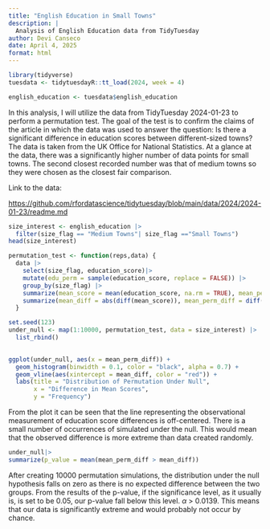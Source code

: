 ```yaml
---
title: "English Education in Small Towns"
description: |
  Analysis of English Education data from TidyTuesday
author: Devi Canseco
date: April 4, 2025
format: html
---
```


```r
library(tidyverse)
tuesdata <- tidytuesdayR::tt_load(2024, week = 4)

english_education <- tuesdata$english_education
```

In this analysis, I will utilize the data from TidyTuesday 2024-01-23 to perform a permutation test. The goal of the test is to confirm the claims of the article in which the data was used to answer the question: Is there a significant difference in education scores between different-sized towns? The data is taken from the UK Office for National Statistics. At a glance at the data, there was a significantly higher number of data points for small towns. The second closest recorded number was that of medium towns so they were chosen as the closest fair comparison.

Link to the data:

<https://github.com/rfordatascience/tidytuesday/blob/main/data/2024/2024-01-23/readme.md>

```r
size_interest <- english_education |>
  filter(size_flag == "Medium Towns"| size_flag =="Small Towns")
head(size_interest)
```

```r
permutation_test <- function(reps,data) {
  data |>
    select(size_flag, education_score)|>
    mutate(edu_perm = sample(education_score, replace = FALSE)) |>
    group_by(size_flag) |>
    summarize(mean_score = mean(education_score, na.rm = TRUE), mean_perm = mean(edu_perm)) |>
    summarize(mean_diff = abs(diff(mean_score)), mean_perm_diff = diff(mean_perm))
  }

set.seed(123)
under_null <- map(1:10000, permutation_test, data = size_interest) |>
  list_rbind()
    

```

```r
ggplot(under_null, aes(x = mean_perm_diff)) +
  geom_histogram(binwidth = 0.1, color = "black", alpha = 0.7) +
  geom_vline(aes(xintercept = mean_diff, color = "red")) +
  labs(title = "Distribution of Permutation Under Null",
       x = "Difference in Mean Scores",
       y = "Frequency") 
```

From the plot it can be seen that the line representing the observational measurement of education score differences is off-centered. There is a small number of occurrences of simulated under the null. This would mean that the observed difference is more extreme than data created randomly.

```r
under_null|>
summarize(p_value = mean(mean_perm_diff > mean_diff))
```

After creating 10000 permutation simulations, the distribution under the null hypothesis falls on zero as there is no expected difference between the two groups. From the results of the p-value, if the significance level, as it usually is, is set to be 0.05, our p-value fall below this level. $\alpha$ \> 0.0139. This means that our data is significantly extreme and would probably not occur by chance.
